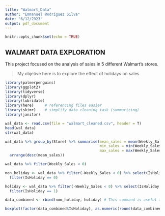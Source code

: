 ```yaml
---
title: "Walmart_Data"
author: "Emmanuel Rodríguez Silva"
date: "6/12/2023"
output: pdf_document
---
```


```r
knitr::opts_chunk$set(echo = TRUE)
```


## WALMART DATA EXPLORATION

This project focused on the analysis of sales in 5 different Walmart's stores.

> My objetive here is to explore the effect of holidays on sales



```r
library(palmerpenguins)
library(ggplot2)
library(tidyverse)
library(dplyr)
library(lubridate)
library(here)     # referencing files easier
library(skimr)    # simplify data cleaning task (summarizing)
library(janitor)

```



```r
wal_data <- read.csv(file = "walmart_cleaned.csv", header = T)
head(wal_data)
str(wal_data)
```


```r
wal_data %>% group_by(Store) %>% summarise(mean_sales = mean(Weekly_Sales), 
                                           min_sales = min(Weekly_Sales),
                                           max_sales = max(Weekly_Sales)) %>%
  arrange(desc(mean_sales))

wal_data %>% filter(Weekly_Sales < 0)

```




```r
non_holiday <- wal_data %>% filter(-Weekly_Sales < 0) %>% select(IsHoliday, Weekly_Sales) %>% 
  filter(IsHoliday == 0)

holiday <- wal_data %>% filter(-Weekly_Sales < 0) %>% select(IsHoliday, Weekly_Sales) %>% 
  filter(IsHoliday == 1)

data_combined <- rbind(non_holiday, holiday) # This command is useful to add new observations, by adding different values from 2 datasets

boxplot(factor(data_combined$IsHoliday), as.numeric(round(data_combined$Weekly_Sales)))

```


















